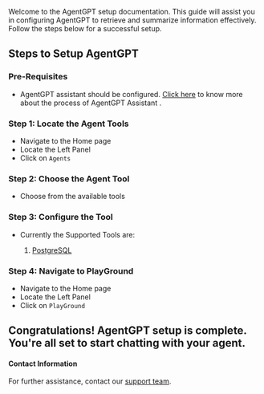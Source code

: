 Welcome to the AgentGPT setup documentation. This guide will assist you in configuring AgentGPT to retrieve and summarize information effectively. Follow the steps below for a successful setup.

## Steps to Setup AgentGPT

### Pre-Requisites
- AgentGPT assistant should be configured. [Click here](../Introduction/getting-started.mdx) to know more about the process of AgentGPT Assistant .

### Step 1: Locate the Agent Tools
- Navigate to the Home page
- Locate the Left Panel
- Click on `Agents` 

### Step 2: Choose the Agent Tool
- Choose from the available tools

### Step 3: Configure the Tool
- Currently the Supported Tools are:

   1. [PostgreSQL](../Agent-Tools/PostgreSQL.mdx)
  
### Step 4: Navigate to PlayGround 
- Navigate to the Home page
- Locate the Left Panel
- Click on `PlayGround` 

## Congratulations! AgentGPT setup is complete. You're all set to start chatting with your agent.


#### Contact Information
For further assistance, contact our [support team](mailto:team@nextai.co.in).